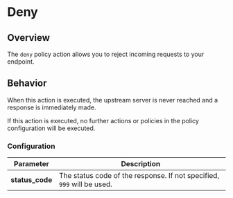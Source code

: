 # Deny

## Overview

The `deny` policy action allows you to reject incoming requests to your endpoint.

## Behavior

When this action is executed, the upstream server is never reached and a response is immediately made.

If this action is executed, no further actions or policies in the policy configuration will be executed.

### Configuration

| Parameter       | Description                                                            |
| --------------- | ---------------------------------------------------------------------- |
| **status_code** | The status code of the response. If not specified, `999` will be used. |
